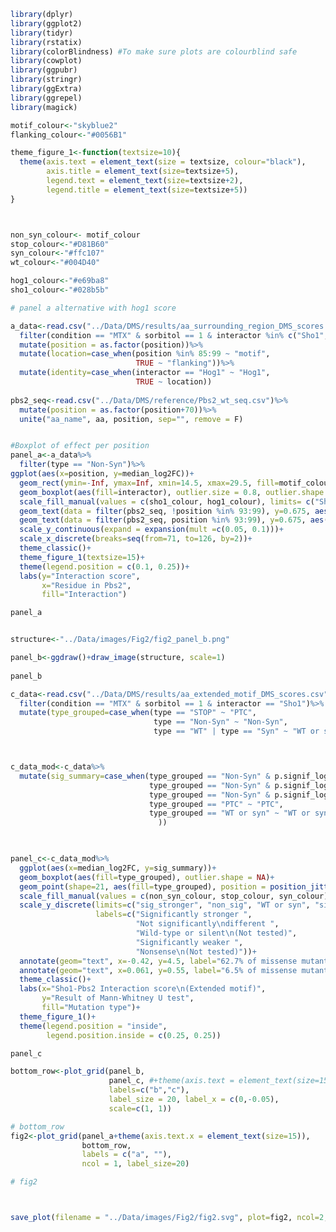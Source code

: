 
```{r, Load libraries}
library(dplyr)
library(ggplot2)
library(tidyr)
library(rstatix)
library(colorBlindness) #To make sure plots are colourblind safe
library(cowplot)
library(ggpubr)
library(stringr)
library(ggExtra)
library(ggrepel)
library(magick)

motif_colour<-"skyblue2"
flanking_colour<-"#0056B1"

theme_figure_1<-function(textsize=10){
  theme(axis.text = element_text(size = textsize, colour="black"),
        axis.title = element_text(size=textsize+5),
        legend.text = element_text(size=textsize+2),
        legend.title = element_text(size=textsize+5))
}



non_syn_colour<- motif_colour  
stop_colour<-"#D81B60"
syn_colour<-"#ffc107"
wt_colour<-"#004D40"

hog1_colour<-"#e69ba8"
sho1_colour<-"#028b5b"

```

```{r, Panel_a}
# panel a alternative with hog1 score

a_data<-read.csv("../Data/DMS/results/aa_surrounding_region_DMS_scores.csv")%>%
  filter(condition == "MTX" & sorbitol == 1 & interactor %in% c("Sho1", "Hog1") )%>%
  mutate(position = as.factor(position))%>%
  mutate(location=case_when(position %in% 85:99 ~ "motif",
                            TRUE ~ "flanking"))%>%
  mutate(identity=case_when(interactor == "Hog1" ~ "Hog1",
                            TRUE ~ location))
  
pbs2_seq<-read.csv("../Data/DMS/reference/Pbs2_wt_seq.csv")%>%
  mutate(position = as.factor(position+70))%>%
  unite("aa_name", aa, position, sep="", remove = F)


#Boxplot of effect per position
panel_a<-a_data%>%
  filter(type == "Non-Syn")%>%
ggplot(aes(x=position, y=median_log2FC))+
  geom_rect(ymin=-Inf, ymax=Inf, xmin=14.5, xmax=29.5, fill=motif_colour)+
  geom_boxplot(aes(fill=interactor), outlier.size = 0.8, outlier.shape = 21)+
  scale_fill_manual(values = c(sho1_colour, hog1_colour), limits= c("Sho1", "Hog1"),labels=c("Sho1", "Hog1"))+
  geom_text(data = filter(pbs2_seq, !position %in% 93:99), y=0.675, aes(label=aa), size=5)+
  geom_text(data = filter(pbs2_seq, position %in% 93:99), y=0.675, aes(label=aa), size=5, fontface="bold")+
  scale_y_continuous(expand = expansion(mult =c(0.05, 0.1)))+
  scale_x_discrete(breaks=seq(from=71, to=126, by=2))+
  theme_classic()+
  theme_figure_1(textsize=15)+
  theme(legend.position = c(0.1, 0.25))+
  labs(y="Interaction score",
       x="Residue in Pbs2",
       fill="Interaction")

panel_a



```

```{r, Panel_b}

structure<-"../Data/images/Fig2/fig2_panel_b.png"

panel_b<-ggdraw()+draw_image(structure, scale=1)
  
panel_b

```


```{r, Panel C}

c_data<-read.csv("../Data/DMS/results/aa_extended_motif_DMS_scores.csv")%>%
  filter(condition == "MTX" & sorbitol == 1 & interactor == "Sho1")%>%
  mutate(type_grouped=case_when(type == "STOP" ~ "PTC",
                                type == "Non-Syn" ~ "Non-Syn",
                                type == "WT" | type == "Syn" ~ "WT or syn"))



c_data_mod<-c_data%>%
  mutate(sig_summary=case_when(type_grouped == "Non-Syn" & p.signif_log2FC != "ns" & median_log2FC > 0 ~ "sig_stronger",
                               type_grouped == "Non-Syn" & p.signif_log2FC != "ns" & median_log2FC < 0 ~ "sig_weaker",
                               type_grouped == "Non-Syn" & p.signif_log2FC == "ns"  ~ "non_sig",
                               type_grouped == "PTC" ~ "PTC",
                               type_grouped == "WT or syn" ~ "WT or syn"
                                 ))
  


panel_c<-c_data_mod%>%
  ggplot(aes(x=median_log2FC, y=sig_summary))+
  geom_boxplot(aes(fill=type_grouped), outlier.shape = NA)+
  geom_point(shape=21, aes(fill=type_grouped), position = position_jitter(height = 0.3), show.legend=F)+
  scale_fill_manual(values = c(non_syn_colour, stop_colour, syn_colour), labels=c("Missense", "Nonsense", "WT or silent"))+
  scale_y_discrete(limits=c("sig_stronger", "non_sig", "WT or syn", "sig_weaker", "PTC"), 
                   labels=c("Significantly stronger ", 
                            "Not significantly\ndifferent ", 
                            "Wild-type or silent\n(Not tested)",
                            "Significantly weaker ",
                            "Nonsense\n(Not tested)"))+
  annotate(geom="text", x=-0.42, y=4.5, label="62.7% of missense mutants", colour=motif_colour, fontface="bold")+
  annotate(geom="text", x=0.061, y=0.55, label="6.5% of missense mutants", colour=motif_colour, fontface="bold")+
  theme_classic()+
  labs(x="Sho1-Pbs2 Interaction score\n(Extended motif)",
       y="Result of Mann-Whitney U test",
       fill="Mutation type")+
  theme_figure_1()+
  theme(legend.position = "inside",
        legend.position.inside = c(0.25, 0.25))

panel_c

```



```{r, Bring togther}


bottom_row<-plot_grid(panel_b, 
                      panel_c, #+theme(axis.text = element_text(size=15))
                      labels=c("b","c"), 
                      label_size = 20, label_x = c(0,-0.05),
                      scale=c(1, 1))

# bottom_row
fig2<-plot_grid(panel_a+theme(axis.text.x = element_text(size=15)), 
                bottom_row, 
                labels = c("a", ""), 
                ncol = 1, label_size=20)

# fig2



save_plot(filename = "../Data/images/Fig2/fig2.svg", plot=fig2, ncol=2, nrow=2, bg="white")



```





